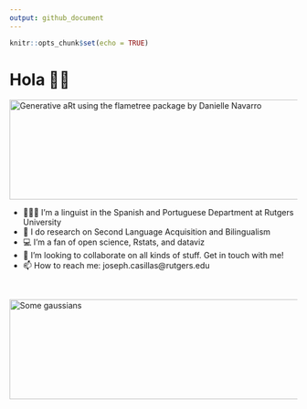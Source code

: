 ```yaml
---
output: github_document
---
```


```r
knitr::opts_chunk$set(echo = TRUE)
```


# Hola 👋🏽

<img src="https://raw.githubusercontent.com/jvcasillas/jvcasillas/master/three_trees_white_viridis.png" alt="Generative aRt using the flametree package by Danielle Navarro" align="center;" width="550px" height="175px">

- 🧑🏽‍🔬 I’m a linguist in the Spanish and Portuguese Department at Rutgers 
University
- 🔬 I do research on Second Language Acquisition and Bilingualism
- 💻 I'm a fan of open science, Rstats, and dataviz
- 👯 I’m looking to collaborate on all kinds of stuff. Get in touch with me!
- 📫 How to reach me: joseph.casillas@rutgers.edu

</br>

<img src="https://raw.githubusercontent.com/jvcasillas/jvcasillas/master/two_guassians_black.png" alt="Some gaussians" align="center;" width="550px" height="175px">

